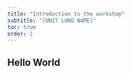 ```yaml
---
title: "Introduction to the workshop"
subtitle: "[UNIT LONG NAME]"
toc: true
order: 1
---
```


## Hello World
